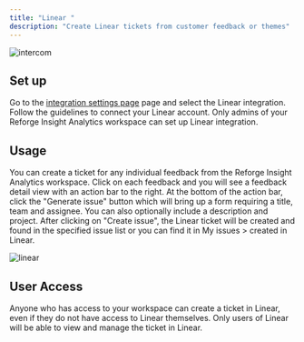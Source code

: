```yaml
---
title: "Linear "
description: "Create Linear tickets from customer feedback or themes"
---
```


![intercom](/images/linear.png)

## Set up

Go to the [integration settings page](https://insights.reforge.com/w/default/settings/integrations/) page and select the Linear integration. Follow the guidelines to connect your Linear account. Only admins of your Reforge Insight Analytics workspace can set up Linear integration.

## Usage

You can create a ticket for any individual feedback from the Reforge Insight Analytics workspace. Click on each feedback and you will see a feedback detail view with an action bar to the right. 
At the bottom of the action bar, click the "Generate issue" button which will bring up a form requiring a title, team and assignee. You can also optionally include a description and project. 
After clicking on "Create issue", the Linear ticket will be created and found in the specified issue list or you can find it in My issues > created in Linear.

![linear](https://monterey-documentation-gifs.s3.us-east-2.amazonaws.com/linear.gif)

## User Access

Anyone who has access to your workspace can create a ticket in Linear, even if they do not have access to Linear themselves. Only users of Linear will be able to view and manage the ticket in Linear.
